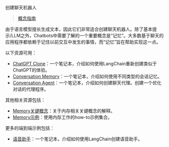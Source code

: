 创建聊天机器人

> [概念指南](https://docs.langchain.com/docs/use-cases/chatbots)

由于语言模型擅长生成文本，因此它们非常适合创建聊天机器人。除了基本提示/LLM之外，Chatbots中需要了解的一个重要概念是“记忆”。大多数基于聊天的应用程序都依赖于记住以前交互中发生的事情，而“记忆”旨在帮助实现这一点。

以下资源可用：

- [ChatGPT Clone](../modules/agents/agent_executors/examples/chatgpt_clone)：一个笔记本，介绍如何使用LangChain重新创建类似于ChatGPT的体验。
- [Conversation Memory](../modules/memory/getting_started)：一个笔记本，介绍如何使用不同类型的会话记忆。
- [Conversation Agent](../modules/agents/agents/examples/conversational_agent)：一个笔记本，介绍如何创建聊天代理。创建一个优化对话的代理程序。

其他相关资源包括：

* [Memory关键概念](../modules/memory)：关于内存相关关键概念的解释。
* [Memory示例](../modules/memory/how_to_guides)：使用内存工作的how-to示例集合。

更多的端到端示例包括：

* [语音助手](chatbots/voice_assistant)：一个笔记本，介绍如何使用LangChain创建语音助手。